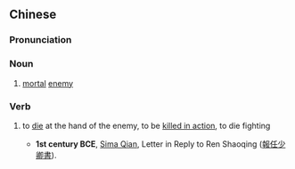 {{also|死敌}}
==Chinese==
{{zh-forms|s=死敌}}

===Pronunciation===
{{zh-pron
|m=sǐdí
|c=sei2 dik6
|mn=qz:sí-tia̍k/xm,zz:sí-te̍k
|cat=n
}}

===Noun===
{{zh-noun}}

# [[mortal]] [[enemy]]

===Verb===
{{zh-verb}}

# {{lb|zh|archaic}} to [[die]] at the hand of the enemy, to be [[killed in action]], to die fighting
#* '''1st century BCE''', [[w:Sima Qian|Sima Qian]], Letter in Reply to Ren Shaoqing ([[s:zh:報任少卿書|報任少卿書]]).
#*: {{zh-usex|北 嚮 爭 死敵 者|Facing the north, <nowiki>[the soldiers all]</nowiki> vied for <nowiki>[the honor of]</nowiki> dying in battle.|CL}}